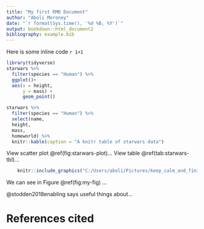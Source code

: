 ```yaml
---
title: "My first RMD Document"
author: "Aboli Moroney"
date: "`r format(Sys.time(), '%d %B, %Y')`"
output: bookdown::html_document2
bibliography: example.bib
---
```


Here is some inline code `r 1+1`

``` r
library(tidyverse)
starwars %>%
  filter(species == "Human") %>%
  ggplot()+
  aes(x = height,
      y = mass) +
      geom_point()
```

```r
starwars %>%
  filter(species == "Human") %>%
  select(name,
  height,
  mass,
  homeworld) %>%
  knitr::kable(caption = "A knitr table of starwars data")
```

View scatter plot \@ref(fig:starwars-plot)...
View table \@ref(tab:starwars-tbl)...

```r
    knitr::include_graphics("C:/Users/aboli/Pictures/keep_calm_and_finish_the_project.png")
```
We can see in Figure \@ref(fig:my-fig) ...

@stodden2018enabling says useful things about...

# References cited
